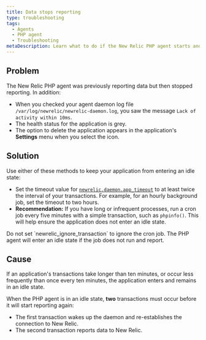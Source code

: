 ```yaml
---
title: Data stops reporting
type: troubleshooting
tags:
  - Agents
  - PHP agent
  - Troubleshooting
metaDescription: Learn what to do if the New Relic PHP agent starts and then stops reporting data.
---
```


## Problem

The New Relic PHP agent was previously reporting data but then stopped reporting. In addition:

* When you checked your agent daemon log file `/var/log/newrelic/newrelic-daemon.log`, you saw the message `Lack of activity within 10ms`.
* The health status for the application is grey.
* The option to delete the application appears in the application's **Settings** menu when you select the <Icon name="fe-settings"/>
  icon.

## Solution

Use either of these methods to keep your application from entering an idle state:

* Set the timeout value for [`newrelic.daemon.app_timeout`](/docs/agents/php-agent/configuration/php-agent-configuration#inivar-daemon-app_timeout) to at least twice the interval of your transactions. For example, for an hourly background job, set the timeout to two hours.
* **Recommendation:** If you have long or infrequent processes, run a cron job every five minutes with a simple transaction, such as `phpinfo()`. This will help ensure the application does not enter an idle state.

<Callout variant="important">
  Do not set `newrelic_ignore_transaction` to ignore the cron job. The PHP agent will enter an idle state if the job does not run and report.
</Callout>

## Cause

If an application's transactions take longer than ten minutes, or occur less frequently than once every ten minutes, the application enters and remains in an idle state.

When the PHP agent is in an idle state, **two** transactions must occur before it will start reporting again:

* The first transaction wakes up the daemon and re-establishes the connection to New Relic.
* The second transaction reports data to New Relic.
